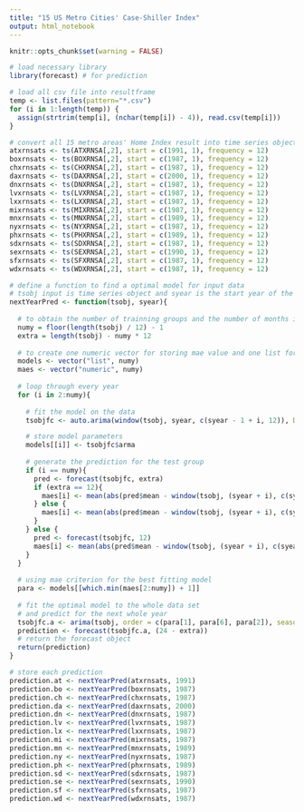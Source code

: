 ```yaml
---
title: "15 US Metro Cities' Case-Shiller Index"
output: html_notebook
---
```


```r
knitr::opts_chunk$set(warning = FALSE)

# load necessary library
library(forecast) # for prediction

# load all csv file into resultframe
temp <- list.files(pattern="*.csv")
for (i in 1:length(temp)) {
  assign(strtrim(temp[i], (nchar(temp[i]) - 4)), read.csv(temp[i]))
}

# convert all 15 metro areas' Home Index result into time series object
atxrnsats <- ts(ATXRNSA[,2], start = c(1991, 1), frequency = 12)
boxrnsats <- ts(BOXRNSA[,2], start = c(1987, 1), frequency = 12)
chxrnsats <- ts(CHXRNSA[,2], start = c(1987, 1), frequency = 12)
daxrnsats <- ts(DAXRNSA[,2], start = c(2000, 1), frequency = 12)
dnxrnsats <- ts(DNXRNSA[,2], start = c(1987, 1), frequency = 12)
lvxrnsats <- ts(LVXRNSA[,2], start = c(1987, 1), frequency = 12)
lxxrnsats <- ts(LXXRNSA[,2], start = c(1987, 1), frequency = 12)
mixrnsats <- ts(MIXRNSA[,2], start = c(1987, 1), frequency = 12)
mnxrnsats <- ts(MNXRNSA[,2], start = c(1989, 1), frequency = 12)
nyxrnsats <- ts(NYXRNSA[,2], start = c(1987, 1), frequency = 12)
phxrnsats <- ts(PHXRNSA[,2], start = c(1989, 1), frequency = 12)
sdxrnsats <- ts(SDXRNSA[,2], start = c(1987, 1), frequency = 12)
sexrnsats <- ts(SEXRNSA[,2], start = c(1990, 1), frequency = 12)
sfxrnsats <- ts(SFXRNSA[,2], start = c(1987, 1), frequency = 12)
wdxrnsats <- ts(WDXRNSA[,2], start = c(1987, 1), frequency = 12)

# define a function to find a optimal model for input data
# tsobj input is time series object and syear is the start year of the data
nextYearPred <- function(tsobj, syear){
  
  # to obtain the number of trainning groups and the number of months in the last test group
  numy = floor(length(tsobj) / 12) - 1
  extra = length(tsobj) - numy * 12
  
  # to create one numeric vector for storing mae value and one list for ARIMA parameters
  models <- vector("list", numy)
  maes <- vector("numeric", numy)
  
  # loop through every year
  for (i in 2:numy){
  
    # fit the model on the data
    tsobjfc <- auto.arima(window(tsobj, syear, c(syear - 1 + i, 12)), D = 1)

    # store model parameters
    models[[i]] <- tsobjfc$arma
    
    # generate the prediction for the test group
    if (i == numy){
      pred <- forecast(tsobjfc, extra)
      if (extra == 12){
        maes[i] <- mean(abs(pred$mean - window(tsobj, (syear + i), c(syear + i, 12))))
      } else {
        maes[i] <- mean(abs(pred$mean - window(tsobj, (syear + i), c(syear + i + 1, extra - 12))))
      }
    } else {
      pred <- forecast(tsobjfc, 12)
      maes[i] <- mean(abs(pred$mean - window(tsobj, (syear + i), c(syear + i, 12))))
    }
  }
  
  # using mae criterion for the best fitting model
  para <- models[[which.min(maes[2:numy]) + 1]]
  
  # fit the optimal model to the whole data set
  # and predict for the next whole year
  tsobjfc.a <- arima(tsobj, order = c(para[1], para[6], para[2]), seasonal = list(order = c(para[3], para[7], para[4]), period = para[5]), method = "ML")
  prediction <- forecast(tsobjfc.a, (24 - extra))
  # return the forecast object
  return(prediction)
}

# store each prediction
prediction.at <- nextYearPred(atxrnsats, 1991)
prediction.bo <- nextYearPred(boxrnsats, 1987)
prediction.ch <- nextYearPred(chxrnsats, 1987)
prediction.da <- nextYearPred(daxrnsats, 2000)
prediction.dn <- nextYearPred(dnxrnsats, 1987)
prediction.lv <- nextYearPred(lvxrnsats, 1987)
prediction.lx <- nextYearPred(lxxrnsats, 1987)
prediction.mi <- nextYearPred(mixrnsats, 1987)
prediction.mn <- nextYearPred(mnxrnsats, 1989)
prediction.ny <- nextYearPred(nyxrnsats, 1987)
prediction.ph <- nextYearPred(phxrnsats, 1989)
prediction.sd <- nextYearPred(sdxrnsats, 1987)
prediction.se <- nextYearPred(sexrnsats, 1990)
prediction.sf <- nextYearPred(sfxrnsats, 1987)
prediction.wd <- nextYearPred(wdxrnsats, 1987)
```
